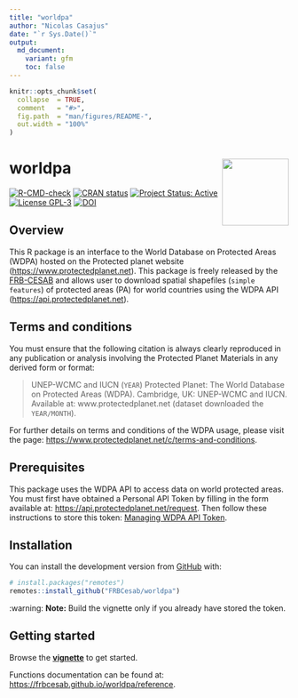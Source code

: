 ```yaml
---
title: "worldpa"
author: "Nicolas Casajus"
date: "`r Sys.Date()`"
output:
  md_document:
    variant: gfm
    toc: false
---
```




```r
knitr::opts_chunk$set(
  collapse  = TRUE,
  comment   = "#>",
  fig.path  = "man/figures/README-",
  out.width = "100%"
)
```



worldpa <img src="man/figures/hexsticker.png" height="120" align="right"/>
=========================================================



<!-- badges: start -->
[![R-CMD-check](https://github.com/FRBCesab/worldpa/workflows/R-CMD-check/badge.svg)](https://github.com/FRBCesab/worldpa/actions)
[![CRAN status](https://www.r-pkg.org/badges/version/worldpa)](https://CRAN.R-project.org/package=worldpa)
[![Project Status: Active](https://www.repostatus.org/badges/latest/active.svg)](https://www.repostatus.org/#active)
[![License GPL-3](https://img.shields.io/badge/licence-GPLv3-8f10cb.svg)](http://www.gnu.org/licenses/gpl.html)
[![DOI](https://zenodo.org/badge/221718108.svg)](https://zenodo.org/badge/latestdoi/221718108)
<!-- badges: end -->



Overview
--------

This R package is an interface to the World Database on Protected Areas (WDPA)
hosted on the Protected planet website 
([https://www.protectedplanet.net](https://www.protectedplanet.net)). This 
package is freely released by the 
[FRB-CESAB](https://www.fondationbiodiversite.fr/en/about-the-foundation/le-cesab/) 
and allows user to download spatial shapefiles (`simple features`) of protected 
areas (PA) for world countries using the WDPA API 
([https://api.protectedplanet.net](https://api.protectedplanet.net)).



Terms and conditions
--------

You must ensure that the following citation is always clearly reproduced in any 
publication or analysis involving the Protected Planet Materials in any derived 
form or format:

> UNEP-WCMC and IUCN (`YEAR`) Protected Planet: The World Database on Protected 
Areas (WDPA). Cambridge, UK: UNEP-WCMC and IUCN. Available at: 
www.protectedplanet.net (dataset downloaded the `YEAR/MONTH`).

For further details on terms and conditions of the WDPA usage, please visit the 
page: 
[https://www.protectedplanet.net/c/terms-and-conditions](https://www.protectedplanet.net/c/terms-and-conditions).



Prerequisites
--------

This package uses the WDPA API to access data on world protected areas. You must
first have obtained a Personal API Token by filling in the form available at:
[https://api.protectedplanet.net/request](https://api.protectedplanet.net/request).
Then follow these instructions to store this token: 
[Managing WDPA API Token](https://frbcesab.github.io/worldpa/articles/worldpa.html#managing-wdpa-api-token).



Installation
--------

You can install the development version from [GitHub](https://github.com/) with:

```r
# install.packages("remotes")
remotes::install_github("FRBCesab/worldpa")
```

:warning: **Note:** Build the vignette only if you already have stored the token.



Getting started
--------

Browse the [**vignette**](https://frbcesab.github.io/worldpa/articles/worldpa.html) 
to get started.

Functions documentation can be found at: 
[https://frbcesab.github.io/worldpa/reference](https://frbcesab.github.io/worldpa/reference/).



